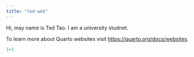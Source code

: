 ```yaml
---
title: "ted-web"
---
```


Hi, may name is Ted Tao. I am a university studnet.

To learn more about Quarto websites visit <https://quarto.org/docs/websites>.

```r
1+1
```
